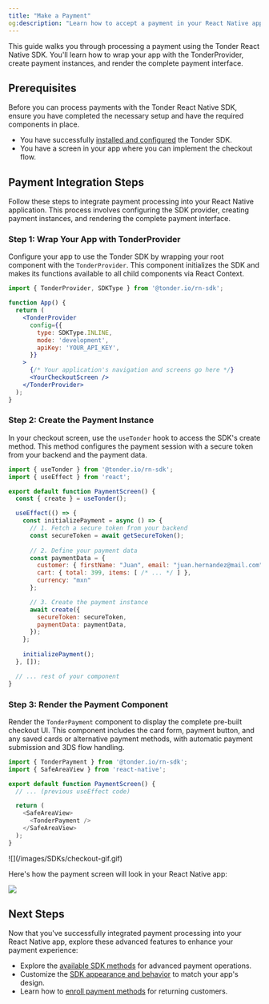 ```yaml
---
title: "Make a Payment"
og:description: "Learn how to accept a payment in your React Native app using Tonder's SDK."
---
```


This guide walks you through processing a payment using the Tonder React Native SDK. You'll learn how to wrap your app with the TonderProvider, create payment instances, and render the complete payment interface.

## Prerequisites

Before you can process payments with the Tonder React Native SDK, ensure you have completed the necessary setup and have the required components in place.

- You have successfully [installed and configured](/sdk-integration/mobile/react-native/installation) the Tonder SDK.
- You have a screen in your app where you can implement the checkout flow.

## Payment Integration Steps

Follow these steps to integrate payment processing into your React Native application. This process involves configuring the SDK provider, creating payment instances, and rendering the complete payment interface.

### Step 1: Wrap Your App with TonderProvider

Configure your app to use the Tonder SDK by wrapping your root component with the `TonderProvider`. This component initializes the SDK and makes its functions available to all child components via React Context.

```jsx title="App.js"
import { TonderProvider, SDKType } from '@tonder.io/rn-sdk';

function App() {
  return (
    <TonderProvider
      config={{
        type: SDKType.INLINE,
        mode: 'development',
        apiKey: 'YOUR_API_KEY',
      }}
    >
      {/* Your application's navigation and screens go here */}
      <YourCheckoutScreen />
    </TonderProvider>
  );
}
```

### Step 2: Create the Payment Instance

In your checkout screen, use the `useTonder` hook to access the SDK's create method. This method configures the payment session with a secure token from your backend and the payment data.

```js
import { useTonder } from '@tonder.io/rn-sdk';
import { useEffect } from 'react';

export default function PaymentScreen() {
  const { create } = useTonder();

  useEffect(() => {
    const initializePayment = async () => {
      // 1. Fetch a secure token from your backend
      const secureToken = await getSecureToken(); 
      
      // 2. Define your payment data
      const paymentData = {
        customer: { firstName: "Juan", email: "juan.hernandez@mail.com", /* ... */ },
        cart: { total: 399, items: [ /* ... */ ] },
        currency: "mxn"
      };

      // 3. Create the payment instance
      await create({
        secureToken: secureToken,
        paymentData: paymentData,
      });
    };
    
    initializePayment();
  }, []);

  // ... rest of your component
}
```

### Step 3: Render the Payment Component

Render the `TonderPayment` component to display the complete pre-built checkout UI. This component includes the card form, payment button, and any saved cards or alternative payment methods, with automatic payment submission and 3DS flow handling.

```js
import { TonderPayment } from '@tonder.io/rn-sdk';
import { SafeAreaView } from 'react-native';

export default function PaymentScreen() {
  // ... (previous useEffect code)

  return (
    <SafeAreaView>
      <TonderPayment />
    </SafeAreaView>
  );
}
```

<Frame>![](/images/SDKs/checkout-gif.gif)</Frame>

Here's how the payment screen will look in your React Native app:

<img src="/images/SDKs/react-native/inline/full-payment-screen.png" />

## Next Steps

Now that you've successfully integrated payment processing into your React Native app, explore these advanced features to enhance your payment experience:

- Explore the [available SDK methods](/sdk-integration/mobile/react-native/methods) for advanced payment operations.
- Customize the [SDK appearance and behavior](/sdk-integration/mobile/react-native/customization) to match your app's design.
- Learn how to [enroll payment methods](/sdk-integration/mobile/react-native/enroll-payment-method) for returning customers.